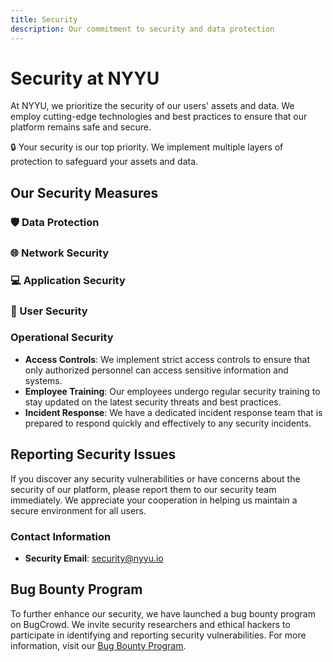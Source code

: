 ```yaml
---
title: Security
description: Our commitment to security and data protection
---
```



# Security at NYYU

At NYYU, we prioritize the security of our users' assets and data. We employ cutting-edge technologies and best practices to ensure that our platform remains safe and secure.

<Callout type="warn">
🔒 Your security is our top priority. We implement multiple layers of protection to safeguard your assets and data.
</Callout>

## Our Security Measures

### 🛡️ Data Protection

<Cards>
<Card
  title="🔐 Encryption"
  description="All sensitive data is encrypted both in transit and at rest using industry-standard encryption protocols"
/>
<Card
  title="💾 Secure Storage"
  description="Advanced storage solutions ensure that user data is securely stored and protected from unauthorized access"
/>
</Cards>

### 🌐 Network Security

<Cards>
<Card
  title="🧱 Firewall Protection"
  description="Advanced firewalls monitor and control incoming and outgoing network traffic based on predetermined security rules"
/>
<Card
  title="🚨 Intrusion Detection & Prevention"
  description="IDPS systems detect and prevent potential security breaches and unauthorized access attempts"
/>
</Cards>

### 💻 Application Security

<Cards>
<Card
  title="🔍 Regular Audits"
  description="Platform undergoes regular security audits and vulnerability assessments by third-party security firms"
/>
<Card
  title="🎯 Penetration Testing"
  description="Regular testing to identify and address potential security weaknesses"
/>
<Card
  title="👨‍💻 Secure Coding Practices"
  description="Development team follows secure coding practices to minimize vulnerabilities"
/>
</Cards>

### 👤 User Security

<Cards>
<Card
  title="🔑 Two-Factor Authentication (2FA)"
  description="Add an extra layer of security to user accounts with 2FA"
/>
<Card
  title="📊 Account Monitoring"
  description="Continuous monitoring for suspicious activity with alerts for unusual behavior"
/>
<Card
  title="🎣 Phishing Protection"
  description="User education and tools to recognize and report suspicious emails and websites"
/>
</Cards>

### Operational Security

- **Access Controls**: We implement strict access controls to ensure that only authorized personnel can access sensitive information and systems.
- **Employee Training**: Our employees undergo regular security training to stay updated on the latest security threats and best practices.
- **Incident Response**: We have a dedicated incident response team that is prepared to respond quickly and effectively to any security incidents.

## Reporting Security Issues

If you discover any security vulnerabilities or have concerns about the security of our platform, please report them to our security team immediately. We appreciate your cooperation in helping us maintain a secure environment for all users.

### Contact Information

- **Security Email**: [security@nyyu.io](mailto:security@nyyu.io)


## Bug Bounty Program

To further enhance our security, we have launched a bug bounty program on BugCrowd. We invite security researchers and ethical hackers to participate in identifying and reporting security vulnerabilities. For more information, visit our [Bug Bounty Program](https://nyyu.io/bug-bounty).